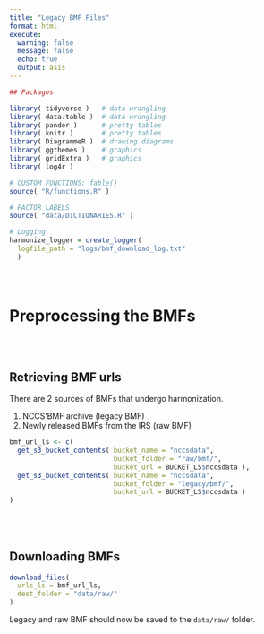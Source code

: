 ```yaml
---
title: "Legacy BMF Files"
format: html
execute:
  warning: false
  message: false
  echo: true 
  output: asis
---
```





```r
## Packages

library( tidyverse )   # data wrangling 
library( data.table )  # data wrangling 
library( pander )      # pretty tables 
library( knitr )       # pretty tables
library( DiagrammeR )  # drawing diagrams
library( ggthemes )    # graphics 
library( gridExtra )   # graphics
library( log4r )

# CUSTOM FUNCTIONS: fable()
source( "R/functions.R" )

# FACTOR LABELS  
source( "data/DICTIONARIES.R" )

# Logging
harmonize_logger = create_logger(
  logfile_path = "logs/bmf_download_log.txt"
  )
```


# Preprocessing the BMFs

## Retrieving BMF urls

There are 2 sources of BMFs that undergo harmonization.

1. NCCS'BMF archive (legacy BMF)
2. Newly released BMFs from the IRS (raw BMF)

```r
bmf_url_ls <- c(
  get_s3_bucket_contents( bucket_name = "nccsdata",
                          bucket_folder = "raw/bmf/",
                          bucket_url = BUCKET_LS$nccsdata ),
  get_s3_bucket_contents( bucket_name = "nccsdata",
                          bucket_folder = "legacy/bmf/",
                          bucket_url = BUCKET_LS$nccsdata )
)
```

## Downloading BMFs

```r
download_files(
  urls_ls = bmf_url_ls, 
  dest_folder = "data/raw/"
)
```

Legacy and raw BMF should now be saved to the `data/raw/` folder.

<style>

h1, h2 {
  margin-top: 80px
}

.codebook-entry {
   background-color: beige;
   margin-top: 20px;
}
</style>





